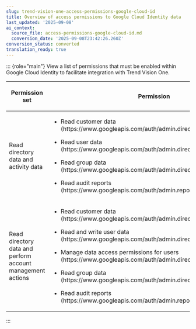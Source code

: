 ```yaml
---
slug: trend-vision-one-access-permissions-google-cloud-id
title: Overview of access permissions to Google Cloud Identity data
last_updated: '2025-09-08'
ai_context:
  source_file: access-permissions-google-cloud-id.md
  conversion_date: '2025-09-08T23:42:26.260Z'
conversion_status: converted
translation_ready: true
---
```


::: {role="main"}
View a list of permissions that must be enabled within Google Cloud Identity to facilitate integration with Trend Vision One.

<table>
<colgroup>
<col style="width: 17%" />
<col style="width: 50%" />
<col style="width: 33%" />
</colgroup>
<thead>
<tr>
<th><p>Permission set</p></th>
<th><p>Permission</p></th>
<th><p>Associated apps</p></th>
</tr>
</thead>
<tbody>
<tr>
<td><p>Read directory data and activity data</p></td>
<td><ul>
<li><p>Read customer data (https://www.googleapis.com/auth/admin.directory.customer.readonly)</p></li>
<li><p>Read user data (https://www.googleapis.com/auth/admin.directory.user.readonly)</p></li>
<li><p>Read group data (https://www.googleapis.com/auth/admin.directory.group.readonly)</p></li>
<li><p>Read audit reports (https://www.googleapis.com/auth/admin.reports.audit.readonly)</p></li>
</ul></td>
<td><ul>
<li><p>Cyber Risk Exposure Management</p></li>
<li><p>Zero Trust Secure Access</p></li>
</ul></td>
</tr>
<tr>
<td><p>Read directory data and perform account management actions</p></td>
<td><ul>
<li><p>Read customer data (https://www.googleapis.com/auth/admin.directory.customer.readonly)</p></li>
<li><p>Read and write user data (https://www.googleapis.com/auth/admin.directory.user)</p></li>
<li><p>Manage data access permissions for users (https://www.googleapis.com/auth/admin.directory.user.security)</p></li>
<li><p>Read group data (https://www.googleapis.com/auth/admin.directory.group.readonly)</p></li>
<li><p>Read audit reports (https://www.googleapis.com/auth/admin.reports.audit.readonly)</p></li>
</ul></td>
<td><ul>
<li><p>Cyber Risk Exposure Management</p></li>
<li><p>Zero Trust Secure Access</p></li>
<li><p>Email Asset Inventory</p></li>
</ul></td>
</tr>
</tbody>
</table>
:::

